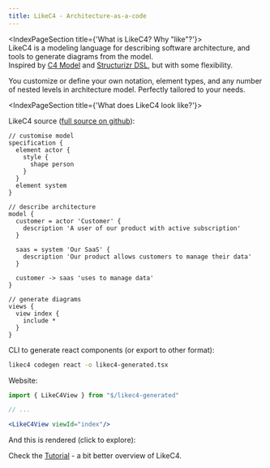```yaml
---
title: LikeC4 - Architecture-as-a-code
---
```



<Hero/>
<GetStartedButton/>
<HeroVideo/>

<IndexPageSection title={'What is LikeC4? Why "like"?'}>    
  LikeC4 is a modeling language for describing software architecture, and tools to generate diagrams from the model.  
  Inspired by [C4 Model](https://c4model.com/) and [Structurizr DSL](https://github.com/structurizr/dsl), but with some flexibility.

  You customize or define your own notation, element types, and any number of nested levels in architecture model.
  Perfectly tailored to your needs.
</IndexPageSection>

<IndexPageSection title={'What does LikeC4 look like?'}>   
  
  LikeC4 source ([full source on github](https://github.com/likec4/likec4/blob/develop/docs/likec4/index-page/index-page.c4)):

  ```likec4 filename="example.c4"
  // customise model
  specification {
    element actor {
      style {
        shape person
      }
    }
    element system
  }

  // describe architecture
  model {
    customer = actor 'Customer' {
      description 'A user of our product with active subscription'
    }

    saas = system 'Our SaaS' {
      description 'Our product allows customers to manage their data'
    }

    customer -> saas 'uses to manage data'
  }

  // generate diagrams
  views {
    view index {
      include *
    }
  }
  ```  

  CLI to generate react components (or export to other format):

  ```bash
  likec4 codegen react -o likec4-generated.tsx
  ```

  Website:

  ```jsx
  import { LikeC4View } from "$/likec4-generated"

  // ...

  <LikeC4View viewId="index"/>
  ```

  And this is rendered (click to explore):   

  <IndexPageDiagram/>

  Check the [Tutorial](/docs/#tutorial) - a bit better overview of LikeC4.

</IndexPageSection>

